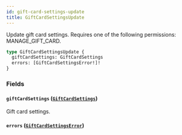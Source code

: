```yaml
---
id: gift-card-settings-update
title: GiftCardSettingsUpdate
---
```


Update gift card settings. Requires one of the following permissions: MANAGE_GIFT_CARD.

```graphql
type GiftCardSettingsUpdate {
  giftCardSettings: GiftCardSettings
  errors: [GiftCardSettingsError!]!
}
```

### Fields

#### `giftCardSettings` ([`GiftCardSettings`](../../../developer/api-reference/objects/gift-card-settings))

Gift card settings.

#### `errors` ([`GiftCardSettingsError`](../../../developer/api-reference/objects/gift-card-settings-error))
